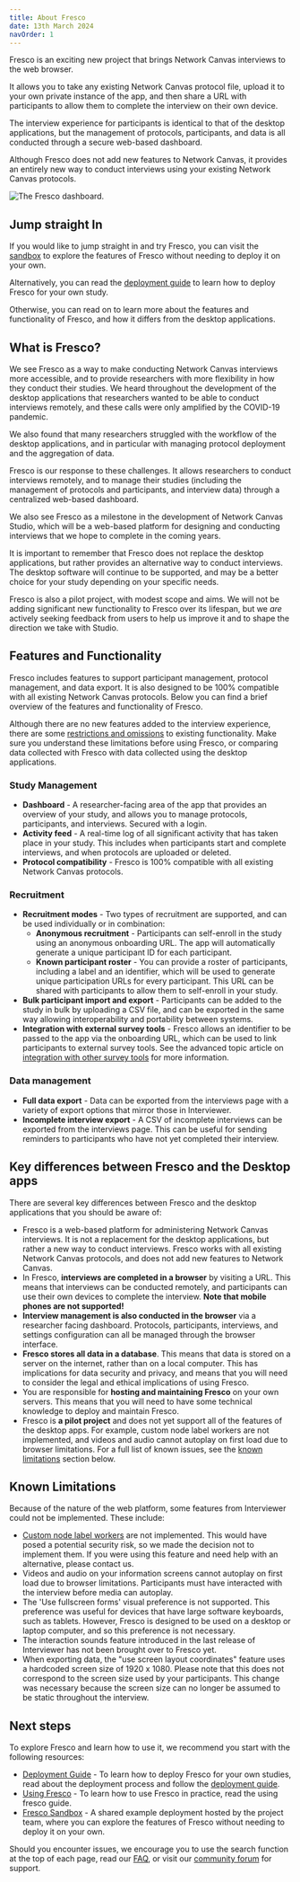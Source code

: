 ```yaml
---
title: About Fresco
date: 13th March 2024
navOrder: 1
---
```


<Paragraph variant="lead">
  Fresco is an exciting new project that brings Network Canvas interviews to the
  web browser.
</Paragraph>

It allows you to take any existing Network Canvas protocol file, upload it to your own private instance of the app, and then share a URL with participants to allow them to complete the interview on their own device.

The interview experience for participants is identical to that of the desktop applications, but the management of protocols, participants, and data is all conducted through a secure web-based dashboard.

Although Fresco does not add new features to Network Canvas, it provides an entirely new way to conduct interviews using
your existing Network Canvas protocols.

![The Fresco dashboard.](/assets/img/fresco-images/features/dashboard.png)

## Jump straight In

If you would like to jump straight in and try Fresco, you can visit the [sandbox](/en/fresco/sandbox) to explore the features of Fresco without needing to deploy it on your own.

Alternatively, you can read the [deployment guide](/en/fresco/deployment/guide) to learn how to deploy Fresco for your own study.

Otherwise, you can read on to learn more about the features and functionality of Fresco, and how it differs from the desktop applications.

## What is Fresco?

We see Fresco as a way to make conducting Network Canvas interviews more accessible, and to provide
researchers with more flexibility in how they conduct their studies. We heard throughout the development
of the desktop applications that researchers wanted to be able to conduct interviews remotely, and these
calls were only amplified by the COVID-19 pandemic.

We also found that many researchers struggled with the workflow of the desktop applications, and
in particular with managing protocol deployment and the aggregation of data.

Fresco is our response to these challenges. It allows researchers to conduct interviews remotely, and to
manage their studies (including the management of protocols and participants, and interview data) through a centralized web-based dashboard.

We also see Fresco as a milestone in the development of Network Canvas Studio, which will be a web-based
platform for designing and conducting interviews that we hope to complete in the coming years.

It is important to remember that Fresco does not replace the desktop applications, but rather provides an
alternative way to conduct interviews. The desktop software will continue to be supported, and may be a better choice for your study depending on your specific needs.

Fresco is also a pilot project, with modest scope and aims. We will not be adding significant new functionality to Fresco over its lifespan, but we _are_ actively seeking feedback from users to help us improve it and to shape the direction we take with Studio.

## Features and Functionality

Fresco includes features to support participant management, protocol management, and data export. It is
also designed to be 100% compatible with all existing Network Canvas protocols. Below you can find a
brief overview of the features and functionality of Fresco.

<TipBox>

Although there are no new features added to the interview experience, there are some [restrictions and omissions](#known-limitations) to existing functionality. Make sure you understand these limitations before using Fresco, or comparing data collected with Fresco with data collected using the desktop applications.

</TipBox>

### Study Management

- **Dashboard** - A researcher-facing area of the app that provides an overview of your study, and allows you to manage protocols, participants, and interviews. Secured with a login.
- **Activity feed** - A real-time log of all significant activity that has taken place in your study. This includes when participants start and complete interviews, and when protocols are uploaded or deleted.
- **Protocol compatibility** - Fresco is 100% compatible with all existing Network Canvas protocols.

### Recruitment

- **Recruitment modes** - Two types of recruitment are supported, and can be used individually or in combination:
  - **Anonymous recruitment** - Participants can self-enroll in the study using an anonymous onboarding URL. The app will automatically generate a unique participant ID for each participant.
  - **Known participant roster** - You can provide a roster of participants, including a label and an identifier, which will be used to generate unique participation URLs for every participant. This URL can be shared with participants to allow them to self-enroll in your study.
- **Bulk participant import and export** - Participants can be added to the study in bulk by uploading a CSV file, and can be exported in the same way allowing interoperability and portability between systems.
- **Integration with external survey tools** - Fresco allows an identifier to be passed to the app via the onboarding URL, which can be used to link participants to external survey tools. See the advanced topic article on [integration with other survey tools](/en/fresco/advanced-topics/integration) for more information.

### Data management

- **Full data export** - Data can be exported from the interviews page with a variety of export options that mirror those in Interviewer.
- **Incomplete interview export** - A CSV of incomplete interviews can be exported from the interviews page. This can be useful for sending reminders to participants who have not yet completed their interview.

## Key differences between Fresco and the Desktop apps

There are several key differences between Fresco and the desktop applications that you should be aware of:

- Fresco is a web-based platform for administering Network Canvas interviews. It is not a replacement for the desktop applications, but rather a new way to conduct interviews. Fresco works with all existing Network Canvas protocols, and does not add new features to Network Canvas.
- In Fresco, **interviews are completed in a browser** by visiting a URL. This means that interviews can be conducted remotely, and participants can use their own devices to complete the interview. **Note that mobile phones are not supported!**
- **Interview management is also conducted in the browser** via a researcher facing dashboard. Protocols, participants, interviews, and settings configuration can all be managed through the browser interface.
- **Fresco stores all data in a database**. This means that data is stored on a server on the internet, rather than on a local computer. This has implications for data security and privacy, and means that you will need to consider the legal and ethical implications of using Fresco.
- You are responsible for **hosting and maintaining Fresco** on your own servers. This means that you will need to have some technical knowledge to deploy and maintain Fresco.
- Fresco is **a pilot project** and does not yet support all of the features of the desktop apps. For example, custom node label workers are not implemented, and videos and audio cannot autoplay on first load due to browser limitations. For a full list of known issues, see the [known limitations](#known-limitations) section below.

## Known Limitations

Because of the nature of the web platform, some features from Interviewer could not be implemented. These include:

- [Custom node label workers](/en/desktop/advanced-topics/node-labelling#custom-node-labelling-advanced) are not implemented. This would have posed a potential security risk, so we made the decision not to implement them. If you were using this feature and need help with an alternative, please contact us.
- Videos and audio on your information screens cannot autoplay on first load due to browser limitations. Participants must have interacted with the interview before media can autoplay.
- The 'Use fullscreen forms' visual preference is not supported. This preference was useful for devices that have large software keyboards, such as tablets. However, Fresco is designed to be used on a desktop or laptop computer, and so this preference is not necessary.
- The interaction sounds feature introduced in the last release of Interviewer has not been brought over to Fresco yet.
- When exporting data, the "use screen layout coordinates" feature uses a hardcoded screen size of 1920 x 1080. Please note that this does not correspond to the screen size used by your participants. This change was necessary because the screen size can no longer be assumed to be static throughout the interview.

## Next steps

To explore Fresco and learn how to use it, we recommend you start with the following resources:

- [Deployment Guide](/en/fresco/deployment/guide) - To learn how to deploy Fresco for your own studies, read about the deployment process and follow the [deployment guide](/en/fresco/deployment/guide/).
- [Using Fresco](/en/fresco/using-fresco) - To learn how to use Fresco in practice, read the using fresco guide.
- [Fresco Sandbox](/en/fresco/sandbox) - A shared example deployment hosted by the project team, where you can explore the features of Fresco without needing to deploy it on your own.

Should you encounter issues, we encourage you to use the search function at the top of each page, read our [FAQ](/en/fresco/faq), or visit our [community forum](https://community.networkcanvas.com) for support.
